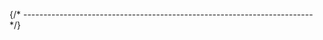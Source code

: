 

{/* ------------------------------------------------------------------------ */}

<ManualInstallQuickTest
  longName="{{longXpackName}}"
  shortName="{% if packageConfig.shortName %}{{packageConfig.shortName}}{% else %}{{packageName}}{% endif %}"
  programName="{{packageWebsiteConfig.programName}}"
  branding="{{packageWebsiteConfig.branding}}"
/>
